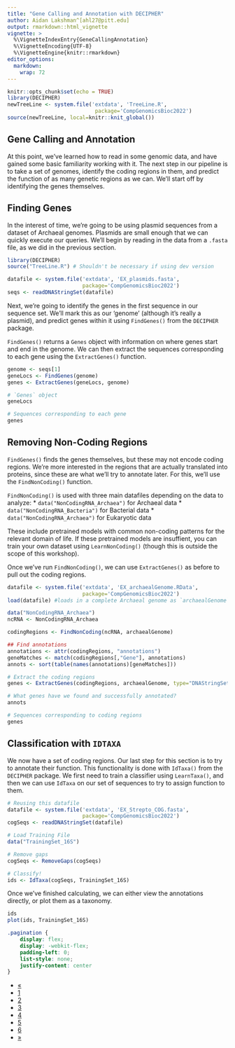 ```yaml
---
title: "Gene Calling and Annotation with DECIPHER"
author: Aidan Lakshman^[ahl27@pitt.edu]
output: rmarkdown::html_vignette
vignette: >
  %\VignetteIndexEntry{GeneCallingAnnotation}
  %\VignetteEncoding{UTF-8}
  %\VignetteEngine{knitr::rmarkdown}
editor_options: 
  markdown: 
    wrap: 72
---
```


```r
knitr::opts_chunk$set(echo = TRUE)
library(DECIPHER)
newTreeLine <- system.file('extdata', 'TreeLine.R', 
                            package='CompGenomicsBioc2022')
source(newTreeLine, local=knitr::knit_global())
```

## Gene Calling and Annotation

At this point, we've learned how to read in some genomic data, and have gained
some basic familiarity working with it. The next step in our pipeline is to 
take a set of genomes, identify the coding regions in them, and predict the function
of as many genetic regions as we can. We'll start off by identifying the genes themselves.


## Finding Genes

In the interest of time, we're going to be using plasmid sequences from a 
dataset of Archaeal genomes. Plasmids are small enough that we can quickly execute
our queries. We'll begin by reading in the data from a `.fasta` file, as we did
in the previous section.

```r
library(DECIPHER)
source("TreeLine.R") # Shouldn't be necessary if using dev version
```
```r
datafile <- system.file('extdata', 'EX_plasmids.fasta', 
                        package='CompGenomicsBioc2022')
seqs <- readDNAStringSet(datafile)
```

Next, we're going to identify the genes in the first sequence in our sequence set.
We'll mark this as our 'genome' (although it's really a plasmid), and predict
genes within it using `FindGenes()` from the `DECIPHER` package. 

`FindGenes()` returns a `Genes` object with information on where genes start and 
end in the genome. We can then extract the sequences corresponding to each gene
using the `ExtractGenes()` function. 

```r
genome <- seqs[1]
geneLocs <- FindGenes(genome)
genes <- ExtractGenes(geneLocs, genome)
```
```r
# `Genes` object
geneLocs

# Sequences corresponding to each gene
genes
```


## Removing Non-Coding Regions

`FindGenes()` finds the genes themselves, but these may not encode coding regions.
We're more interested in the regions that are actually translated into proteins,
since these are what we'll try to annotate later. For this, we'll use the 
`FindNonCoding()` function. 

`FindNonCoding()` is used with three main datafiles depending on the data to analyze:
* `data("NonCodingRNA_Archaea")` for Archaeal data
* `data("NonCodingRNA_Bacteria")` for Bacterial data
* `data("NonCodingRNA_Archaea")` for Eukaryotic data

These include pretrained models with common non-coding patterns for the relevant 
domain of life. If these pretrained models are insuffient, you can train your own
dataset using `LearnNonCoding()` (though this is outside the scope of this workshop).


Once we've run `FindNonCoding()`, we can use `ExtractGenes()` as before to pull
out the coding regions.

```r
datafile <- system.file('extdata', 'EX_archaealGenome.RData', 
                        package='CompGenomicsBioc2022')
load(datafile) #loads in a complete Archaeal genome as `archaealGenome`

data("NonCodingRNA_Archaea")
ncRNA <- NonCodingRNA_Archaea

codingRegions <- FindNonCoding(ncRNA, archaealGenome)

## Find annotations 
annotations <- attr(codingRegions, "annotations")
geneMatches <- match(codingRegions[,"Gene"], annotations)
annots <- sort(table(names(annotations)[geneMatches]))

# Extract the coding regions
genes <- ExtractGenes(codingRegions, archaealGenome, type="DNAStringSet")
```
```r
# What genes have we found and successfully annotated?
annots

# Sequences corresponding to coding regions
genes 
```


## Classification with `IDTAXA`

We now have a set of coding regions. Our last step for this section is to try
to annotate their function. This functionality is done with `IdTaxa()` from the 
`DECIPHER` package. We first need to train a classifier using `LearnTaxa()`, and
then we can use `IdTaxa` on our set of sequences to try to assign function
to them.

```r
# Reusing this datafile
datafile <- system.file('extdata', 'EX_Strepto_COG.fasta', 
                        package='CompGenomicsBioc2022')
cogSeqs <- readDNAStringSet(datafile) 

# Load Training File
data("TrainingSet_16S")

# Remove gaps
cogSeqs <- RemoveGaps(cogSeqs)

# Classify!
ids <- IdTaxa(cogSeqs, TrainingSet_16S)
```

Once we've finished calculating, we can either view the annotations directly,
or plot them as a taxonomy.

```r
ids
plot(ids, TrainingSet_16S)
```

```css
.pagination {
    display: flex;
    display: -webkit-flex;
    padding-left: 0;
    list-style: none;
    justify-content: center
}
```

<div class="center">
  <ul class="pagination pagination-lg">
    <li class="page-item">
      <a class="page-link" href="https://www.ahl27.com/CompGenomicsBioc2022/articles/LoadingGenomeData.html">&laquo;</a>
    </li>
    <li class="page-item">
      <a class="page-link" href="https://www.ahl27.com/CompGenomicsBioc2022/articles/Setup.html">1</a>
    </li>
    <li class="page-item">
      <a class="page-link" href="https://www.ahl27.com/CompGenomicsBioc2022/articles/LoadingGenomeData.html">2</a>
    </li>
    <li class="page-item active">
      <a class="page-link" href="https://www.ahl27.com/CompGenomicsBioc2022/articles/GeneCallingAnnotation.html">3</a>
    </li>
    <li class="page-item">
      <a class="page-link" href="https://www.ahl27.com/CompGenomicsBioc2022/articles/FindingCOGs.html">4</a>
    </li>
    <li class="page-item">
      <a class="page-link" href="https://www.ahl27.com/CompGenomicsBioc2022/articles/ConstructingPhylogenies.html">5</a>
    </li>
    <li class="page-item">
      <a class="page-link" href="https://www.ahl27.com/CompGenomicsBioc2022/articles/CoevolutionNetworks.html">6</a>
    </li>
    <li class="page-item">
      <a class="page-link" href="https://www.ahl27.com/CompGenomicsBioc2022/articles/FindingCOGs.html">&raquo;</a>
    </li>
  </ul>
</div>